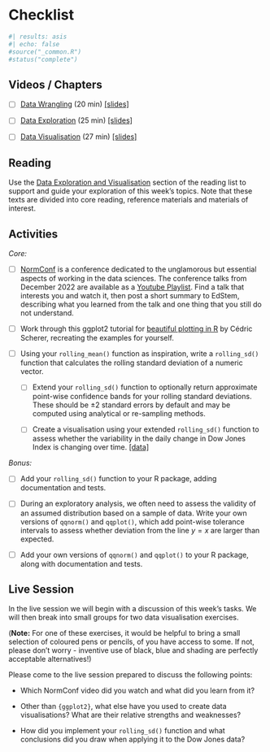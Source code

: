 # Checklist {#edav-checklist .unnumbered}

```r
#| results: asis
#| echo: false
#source("_common.R")
#status("complete")
```

## Videos / Chapters 

- [ ] [ Data Wrangling](https://imperial.cloud.panopto.eu/Panopto/Pages/Viewer.aspx?id=b25a6d35-1e91-4090-b4f8-af9600b39086) (20 min) [[slides]](https://github.com/zakvarty/effective-data-science-slides-2022/raw/main/03-01-data-wrangling/03-01-data-wrangling.pdf)

- [ ] [ Data Exploration](https://imperial.cloud.panopto.eu/Panopto/Pages/Viewer.aspx?id=a986f50c-90fe-4379-b4a1-af9600ba22fd) (25 min) [[slides]](https://github.com/zakvarty/effective-data-science-slides-2022/raw/main/03-02-eda/03-02-data-exploration.pdf)
 
- [ ] [ Data Visualisation](https://imperial.cloud.panopto.eu/Panopto/Pages/Viewer.aspx?id=2ebbfa94-0b5d-45e9-b708-af8100d9664a) (27 min) [[slides]](https://github.com/zakvarty/effective-data-science-slides-2022/raw/main/03-03-data-visualisation/03-03-data-visualisation.pdf)


## Reading 

Use the [Data Exploration and Visualisation](#edav-reading) section of the reading list to support and guide your exploration of this week's topics. Note that these texts are divided into core reading, reference materials and materials of interest. 


## Activities 

_Core:_ 

- [ ] [NormConf](https://normconf.com/) is a conference dedicated to the unglamorous but essential aspects of working in the data sciences. The conference talks from December 2022 are available as a [Youtube Playlist](https://www.youtube.com/@normconf/videos). Find a talk that interests you and watch it, then post a short summary to EdStem, describing what you learned from the talk and one thing that you still do not understand. 

- [ ] Work through this ggplot2 tutorial for [beautiful plotting in R](https://www.cedricscherer.com/2019/08/05/a-ggplot2-tutorial-for-beautiful-plotting-in-r) by Cédric Scherer, recreating the examples for yourself.

- [ ]  Using your `rolling_mean()` function as inspiration, write a `rolling_sd()` function that calculates the rolling standard deviation of a numeric vector.

  - [ ] Extend your `rolling_sd()` function to optionally return approximate point-wise confidence bands for your rolling standard deviations. These should be $\pm2$ standard errors by default and may be computed using analytical or re-sampling methods.  
  
  - [ ] Create a visualisation using your extended `rolling_sd()` function to assess whether the variability in the daily change in Dow Jones Index is changing over time. [[data]](data/dowjones.csv) 

_Bonus:_

- [ ] Add your `rolling_sd()` function to your R package, adding documentation and tests.

- [ ] During an exploratory analysis, we often need to assess the validity of an assumed distribution based on a sample of data. Write your own versions of `qqnorm()` and `qqplot()`, which add point-wise tolerance intervals to assess whether deviation from the line $y=x$ are larger than expected. 

- [ ] Add your own versions of `qqnorm()` and `qqplot()` to your R package, along with documentation and tests.

## Live Session 

In the live session we will begin with a discussion of this week's tasks. We will then break into small groups for two data visualisation exercises.

(__Note:__ For one of these exercises, it would be helpful to bring a small selection of coloured pens or pencils, of you have access to some. If not, please don't worry - inventive use of black, blue and shading are perfectly acceptable alternatives!)


Please come to the live session prepared to discuss the following points: 

- Which NormConf video did you watch and what did you learn from it?

- Other than `{ggplot2}`, what else have you used to create data visualisations? What are their relative strengths and weaknesses?

- How did you implement your `rolling_sd()` function and what conclusions did you draw when applying it to the Dow Jones data?
 


